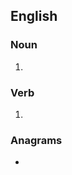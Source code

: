 ==English==

===Noun===
{{head|en|noun plural form}}

# {{plural of|stutter|lang=en}}

===Verb===
{{head|en|verb form}}

# {{en-third-person singular of|stutter}}

===Anagrams===
* {{l|en|trustest}}